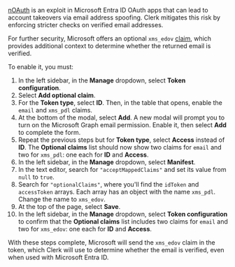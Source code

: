 [nOAuth](https://www.descope.com/blog/post/noauth) is an exploit in Microsoft Entra ID OAuth apps that can lead to account takeovers via email address spoofing. Clerk mitigates this risk by enforcing stricter checks on verified email addresses.

For further security, Microsoft offers an optional `xms_edov` [claim](https://learn.microsoft.com/en-us/entra/identity-platform/optional-claims-reference), which provides additional context to determine whether the returned email is verified.

To enable it, you must:

1. In the left sidebar, in the **Manage** dropdown, select **Token configuration**.
1. Select **Add optional claim**.
1. For the **Token type**, select **ID**. Then, in the table that opens, enable the `email` and `xms_pdl` claims.
1. At the bottom of the modal, select **Add**. A new modal will prompt you to turn on the Microsoft Graph email permission. Enable it, then select **Add** to complete the form.
1. Repeat the previous steps but for **Token type**, select **Access** instead of **ID**. The **Optional claims** list should now show two claims for `email` and two for `xms_pdl`: one each for **ID** and **Access**.
1. In the left sidebar, in the **Manage** dropdown, select **Manifest**.
1. In the text editor, search for `"acceptMappedClaims"` and set its value from `null` to `true`.
1. Search for `"optionalClaims"`, where you'll find the `idToken` and `accessToken` arrays. Each array has an object with the name `xms_pdl`. Change the name to `xms_edov`.
1. At the top of the page, select **Save**.
1. In the left sidebar, in the **Manage** dropdown, select **Token configuration** to confirm that the **Optional claims** list includes two claims for `email` and two for `xms_edov`: one each for **ID** and **Access**.

With these steps complete, Microsoft will send the `xms_edov` claim in the token, which Clerk will use to determine whether the email is verified, even when used with Microsoft Entra ID.
